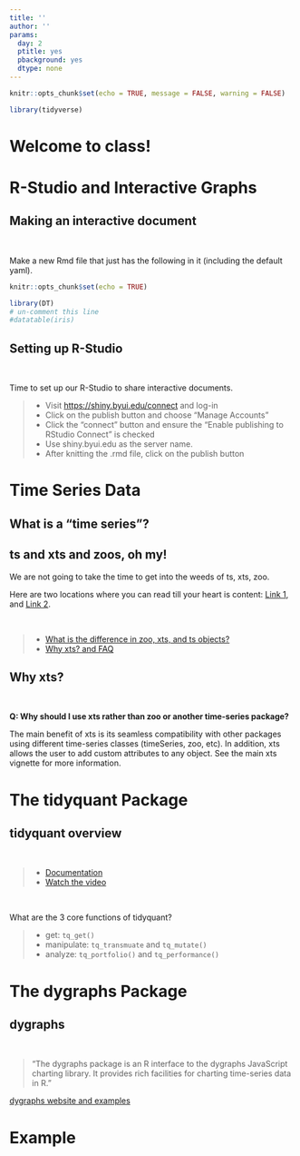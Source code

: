 ```yaml
---
title: ''
author: ''
params:
  day: 2
  ptitle: yes
  pbackground: yes
  dtype: none
---
```


```r
knitr::opts_chunk$set(echo = TRUE, message = FALSE, warning = FALSE)

library(tidyverse)
```

# Welcome to class! {data-background=#e8c35d}

<!-----
## Case Study Presentations
------>

# R-Studio and Interactive Graphs {data-background=#e8c35d}

## Making an interactive document

<br>

Make a new Rmd file that just has the following in it (including the default yaml). 

```r
knitr::opts_chunk$set(echo = TRUE)
```

```r
library(DT)
# un-comment this line
#datatable(iris)
```

## Setting up R-Studio

<br>

Time to set up our R-Studio to share interactive documents.

> - Visit [https://shiny.byui.edu/connect](https://shiny.byui.edu/connect) and log-in
> - Click on the publish button and choose "Manage Accounts"
> - Click the "connect" button and ensure the "Enable publishing to RStudio Connect" is checked
> - Use shiny.byui.edu as the server name.
> - After knitting the .rmd file, click on the publish button


<!-- Putting information in your file [My interactive](https://shiny.byui.edu/connect/#/apps/3/access) -->


<!------------------------------
## Try: library(DT) - DataTables

Look at the [DT: An R interface to the DataTables library](http://rstudio.github.io/DT/) website and find one or two modifications that you could make to your table output to move beyond the default.

> * Work as a group and push to R-Studio connect.
> * Make sure everyone at the table has the code saved on their computers.


```r
library(DT)
datatable(iris)
```



---------------->


<!--------------
# Being Readings {data-background=#e8c35d}

## View Data at the Atomic Level

* "None of us would admit now that we didn't realize...there...had to be spread in the data; we...just didn't realize how big it could be."

* What key observations came by looking at the data
    *  small sample sizes
    *  values above 100%
    *  increasing # of patients at 100%

* The Mean is Not the Distribution
------------------>

# Time Series Data {data-background=#e8c35d}

## What is a "time series"?

## ts and xts and zoos, oh my!

We are not going to take the time to get into the weeds of ts, xts, zoo.  

Here are two locations where you can read till your heart is content: 
[Link 1](https://faculty.washington.edu/ezivot/econ424/Working%20with%20Time%20Series%20Data%20in%20R.pdf), and [Link 2](https://www.datacamp.com/courses/manipulating-time-series-data-in-r-with-xts-zoo).

<br>

> - [What is the difference in zoo, xts, and ts objects?](https://stackoverflow.com/questions/33714660/what-is-the-difference-the-zoo-object-and-ts-object-in-r)
> - [Why xts? and FAQ](http://joshuaulrich.github.io/xts/xts_faq.html)

<!-- ts is base r. ts objects are regularly spaced (quarters always 4, months always 12) -->

<!-- zoo is a separate package. Irregularly spaced time periods and can use most common index classes. has more functions -->
<!-- xts -->

<!-- xts offer additional functions beyond what zoo has by making reasonable constraints on the data types. -->

## Why xts?

<br>

**Q: Why should I use xts rather than zoo or another time-series package?**

The main benefit of xts is its seamless compatibility with other packages using different time-series classes (timeSeries, zoo, etc). In addition, xts allows the user to add custom attributes to any object. See the main xts vignette for more information.


<!-- ## Matrix formats -->

<!-- **Q: Why is xts implemented as a matrix rather than a data frame?** -->

<!-- xts uses a matrix rather than data.frame because: 1) xts is a subclass of zoo, and that's how zoo objects are structured; and 2) matrix objects have much better performance than data.frames. -->


# The tidyquant Package {data-background=#e8c35d}

## tidyquant overview

<br>

> - [Documentation](https://business-science.github.io/tidyquant/)
> - [Watch the video](https://www.youtube.com/embed/woxJZTL2hok)

<br>

What are the 3 core functions of tidyquant?

> - get: `tq_get()`
> - manipulate: `tq_transmuate` and `tq_mutate()`
> - analyze: `tq_portfolio()` and `tq_performance()`

# The dygraphs Package {data-background=#e8c35d}

## dygraphs

<br>

> "The dygraphs package is an R interface to the dygraphs JavaScript charting library. It provides rich facilities for charting time-series data in R."

[dygraphs website and examples](https://rstudio.github.io/dygraphs/index.html)

# Example {data-background=#e8c35d}

<!--------------------------------
## Getting Financial Data

`tq_get()`

## Manipulating Financial Data

`tq_transmute()` and `tq_mutate()`

## Performance Analysis

`tq_portfolio()` and `tq_performance()`

## tidyquant examples

Pick 4 stocks to look up.
------------------------------------>

<!-- THe video schowed how to get a list of all stocks in an index -->
<!-- do this part with a live demo only if there is time, or go through the "what does this command do" and then circle back for a live, full demo-->

<!---------------------
```r
my_stocks <- c()
price_data <- tq_get(my_stocks,
       get = "stock.prices",
       from = "2020-09-14")
#You can add "to = " also
```


## tidyquant examples

Write out what this function is doing.

----------------------------->

<!-- significance of tq_mutate vs. tq_transmute -->

<!--------------------------------------
```r
price_data %>% 
tq_transmute(select = adjusted,
               mutate_fun = periodReturn,
               period = "daily",
               type = "arithmetic")
```

**Hint:** Read about `quantmod::periodReturn()`

## tidyquant examples

Write out what this function is doing.

```r
return_data %>% 
  tq_portfolio(assets_col=symbol,
               returns_col=daily.returns,
               weights = tibble(asset.names = my_stocks, weight = c(0.190,.534,.207,.069)),
               wealth.index = T)
```

**Hint:** Read about `PerformanceAnalytics::Return.portfolio()`
--------------------------------------->



<!--------------
## Task 19

# Settling In {data-background=#e8c35d}

## Remember the Goal

"The most exciting phrase to hear in science, the one that heralds new discoveries, is not 'Eureka!' but 'That's funny...'" -Isaac Asimov

> - [Remembering Good Principles](https://youtu.be/fSgEeI2Xpdc)
> - [Rauser view on time and data](https://www.youtube.com/embed/coNDCIMH8bk?start=628) - 10:28 to 17:50

## Edward Tufte

> Graphical excellence is that which gives to the viewer the greatest number of ideas in the shortest time with the least ink in the smallest space

> Edward Tufte

-------------->


<!--------------

# Next Class {data-background=#e8c35d}

## dygraphs: R connection to dygraphs JavaScript charting library

Open the [dygraphs help website](http://rstudio.github.io/dygraphs/index.html) and implement one of their examples in your local R session.

---------------->